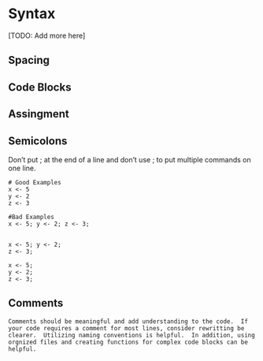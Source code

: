 # Syntax

[TODO: Add more here]

## Spacing

## Code Blocks

## Assingment

## Semicolons 
Don't put ; at the end of a line and don't use ; to put multiple commands on one line.

    # Good Examples
    x <- 5
    y <- 2
    z <- 3
    
    #Bad Examples
    x <- 5; y <- 2; z <- 3;

    
    x <- 5; y <- 2; 
    z <- 3;
    
    x <- 5; 
    y <- 2; 
    z <- 3;

## Comments
    Comments should be meaningful and add understanding to the code.  If your code requires a comment for most lines, consider rewritting be clearer.  Utilizing naming conventions is helpful.  In addition, using orgnized files and creating functions for complex code blocks can be helpful.